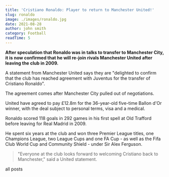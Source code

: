 ```yaml
---
title: 'Cristiano Ronaldo: Player to return to Manchester United!'
slug: ronaldo
image: ./images/ronaldo.jpg
date: 2021-08-28
author: john smith
category: Football
readTime: 5
---
```



**After speculation that Ronaldo was in talks to transfer to Manchester City, it is now confirmed that he will re-join rivals Manchester United after leaving the club in 2009.**

A statement from Manchester United says they are "delighted to confirm that the club has reached agreement with Juventus for the transfer of Cristiano Ronaldo".

The agreement comes after Manchester City pulled out of negotiations.

United have agreed to pay £12.8m for the 36-year-old five-time Ballon d'Or winner, with the deal subject to personal terms, visa and a medical.

Ronaldo scored 118 goals in 292 games in his first spell at Old Trafford before leaving for Real Madrid in 2009.

He spent six years at the club and won three Premier League titles, one Champions League, two League Cups and one FA Cup - as well as the Fifa Club World Cup and Community Shield - under Sir Alex Ferguson.

<blockquote>
  "Everyone at the club looks forward to welcoming Cristiano back to
  Manchester," said a United statement.
</blockquote>

<Link to="/posts" className="btn center-btn">
  all posts
</Link>
